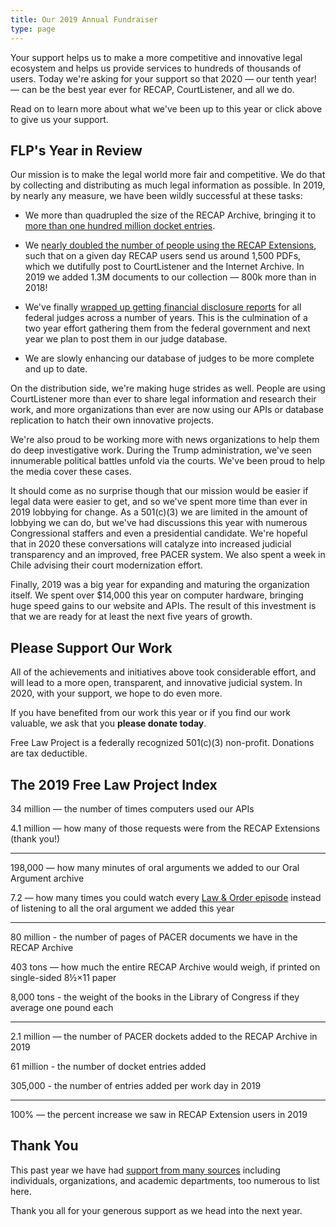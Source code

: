 ```yaml
---
title: Our 2019 Annual Fundraiser
type: page
---
```




<p className="lead">Your support helps us to make a more competitive and innovative legal ecosystem and helps us provide services to hundreds of thousands of users. Today we're asking for your support so that 2020 &mdash; our tenth year! &mdash; can be the best year ever for RECAP, CourtListener, and all we do.</p>


Read on to learn more about what we've been up to this year or click above to give us your support.


## FLP's Year in Review

Our mission is to make the legal world more fair and competitive. We do that by collecting and distributing as much legal information as possible. In 2019, by nearly any measure, we have been wildly successful at these tasks:

  - We more than quadrupled the size of the RECAP Archive, bringing it to [more than one hundred million docket entries][100M].
   
  - We [nearly doubled the number of people using the RECAP Extensions][20k], such that on a given day RECAP users send us around 1,500 PDFs, which we dutifully post to CourtListener and the Internet Archive. In 2019 we added 1.3M documents to our collection &mdash; 800k more than in 2018!
  
  - We've finally [wrapped up getting financial disclosure reports][jfdr] for all federal judges across a number of years. This is the culmination of a two year effort gathering them from the federal government and next year we plan to post them in our judge database.
  
  - We are slowly enhancing our database of judges to be more complete and up to date.

On the distribution side, we're making huge strides as well. People are using CourtListener more than ever to share legal information and research their work, and more organizations than ever are now using our APIs or database replication to hatch their own innovative projects. 

We're also proud to be working more with news organizations to help them do deep investigative work. During the Trump administration, we've seen innumerable political battles unfold via the courts. We've been proud to help the media cover these cases. 

It should come as no surprise though that our mission would be easier if legal data were easier to get, and so we've spent more time than ever in 2019 lobbying for change. As a 501(c)(3) we are limited in the amount of lobbying we can do, but we've had discussions this year with numerous Congressional staffers and even a presidential candidate. We're hopeful that in 2020 these conversations will catalyze into increased judicial transparency and an improved, free PACER system. We also spent a week in Chile advising their court modernization effort.

Finally, 2019 was a big year for expanding and maturing the organization itself. We spent over $14,000 this year on computer hardware, bringing huge speed gains to our website and APIs. The result of this investment is that we are ready for at least the next five years of growth. 

[100M]: https://twitter.com/FreeLawProject/status/1166489912570368000
[20k]: https://twitter.com/FreeLawProject/status/1182719863472541696
[jfdr]: https://twitter.com/FreeLawProject/status/1187061246098411520

## Please Support Our Work

All of the achievements and initiatives above took considerable effort, and will lead to a more open, transparent, and innovative judicial system. In 2020, with your support, we hope to do even more.

If you have benefited from our work this year or if you find our work valuable, we ask that you **please donate today**. 

Free Law Project is a federally recognized 501(c)(3) non-profit. Donations are tax deductible. 



## The 2019 Free Law Project Index

34 million — the number of times computers used our APIs

4.1 million — how many of those requests were from the RECAP Extensions (thank you!)


---

198,000 — how many minutes of oral arguments we added to our Oral Argument archive


7.2 — how many times you could watch every [Law & Order episode][landw] instead of listening to all the oral argument we added this year

[landw]: https://www.bingeclock.com/s/law-and-order/

----

80 million - the number of pages of PACER documents we have in the RECAP Archive

403 tons — how much the entire RECAP Archive would weigh, if printed on single-sided 8½×11 paper

8,000 tons - the weight of the books in the Library of Congress if they average one pound each



---

2.1 million — the number of PACER dockets added to the RECAP Archive in 2019


61 million - the number of docket entries added

305,000 - the number of entries added per work day in 2019

---

100% — the percent increase we saw in RECAP Extension users in 2019

[ccc]: https://twitter.com/courtlistener/status/996523903768920064



## Thank You <i className="fa fa-heart-o"></i>

This past year we have had [support from many sources][thanks] including individuals, organizations, and academic departments, too numerous to list here. 

Thank you all for your generous support as we head into the next year.

[thanks]: /thanks/
